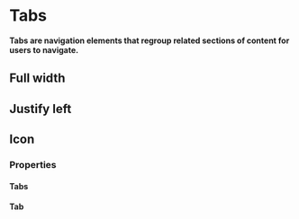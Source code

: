 # Tabs

**Tabs are navigation elements that regroup related sections of content for users to navigate.**

## Full width

<DemoBlock2 demo="default" engine={props.engine} disableGrid withThemeSwitcher />

## Justify left

<DemoBlock2 demo="left-tabs" engine={props.engine} disableGrid withThemeSwitcher />

## Icon

<DemoBlock2 demo="icon-tabs" engine={props.engine} disableGrid withThemeSwitcher />

### Properties

#### Tabs

<PropTable component="Tabs" />

#### Tab

<PropTable component="Tab" />
